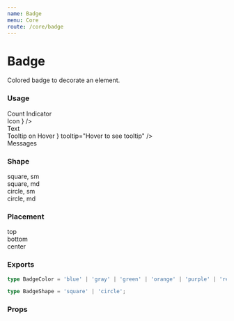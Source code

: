 ```yaml
---
name: Badge
menu: Core
route: /core/badge
---
```



# Badge

Colored badge to decorate an element.

### Usage

<Playground>
  <div className="ml-3 flex flex-col">
    <div className="mb-5 mr-5 flex flex-row items-start gap-6">
      <div className="relative">
        <PillTag className="mr-4">Count Indicator</PillTag>
        <Badge color="purple" shape="square" count={100} />
      </div>
      <div className="relative">
        <PillTag className="mr-4">Icon</PillTag>
        <Badge
          color="blue"
          position="bottom"
          shape="square"
          size="md"
          icon={<ThumbsUpIcon className="m-auto" width={16} />}
        />
      </div>
      <div className="relative">
        <PillTag className="mr-4">Text</PillTag>
        <Badge color="red" shape="square" label="New" />
      </div>
    </div>
    <div className="mr-4 flex flex-row items-start gap-6">
      <div className="relative">
        <PillTag className="mr-4">Tooltip on Hover</PillTag>
        <Badge
          color="green"
          shape="square"
          size="md"
          icon={<AlarmIcon className="m-0" width={16} />}
          tooltip="Hover to see tooltip"
        />
      </div>
      <div className="relative">
        <UserIcon className="mr-2" width={24} />
        <Badge color="red" />
      </div>
      <div className="relative">
        <span className="mr-4 text-lg font-medium">Messages</span>
        <Badge color="red" position="center" />
      </div>
    </div>
  </div>
</Playground>

### Shape

<Playground>
  <div className="ml-3 flex flex-col">
    <div className="mr-5 flex flex-row items-start gap-6">
      <div className="relative">
        <PillTag className="mr-1">square, sm</PillTag>
        <Badge color="blue" shape="square" />
      </div>
      <div className="relative">
        <PillTag className="mr-4">square, md</PillTag>
        <Badge color="blue" shape="square" size="md" />
      </div>
      <div className="relative">
        <PillTag className="mr-1">circle, sm</PillTag>
        <Badge color="blue" />
      </div>
      <div className="relative">
        <PillTag className="mr-4">circle, md</PillTag>
        <Badge color="blue" size="md" />
      </div>
    </div>
  </div>
</Playground>

### Placement

<Playground>
  <div className="ml-3 flex flex-col">
    <div className="mr-5 flex flex-row items-start gap-6">
      <div className="relative">
        <span className="mr-4">top</span>
        <Badge color="red" count={100} />
      </div>
      <div className="relative">
        <span className="mr-4">bottom</span>
        <Badge color="red" position="bottom" count={12} />
      </div>
      <div className="relative">
        <span className="mr-6">center</span>
        <Badge color="red" position="center" count={12} />
      </div>
    </div>
  </div>
</Playground>

### Exports

```ts
type BadgeColor = 'blue' | 'gray' | 'green' | 'orange' | 'purple' | 'red';

type BadgeShape = 'square' | 'circle';
```

### Props

<Props of={Badge} />
